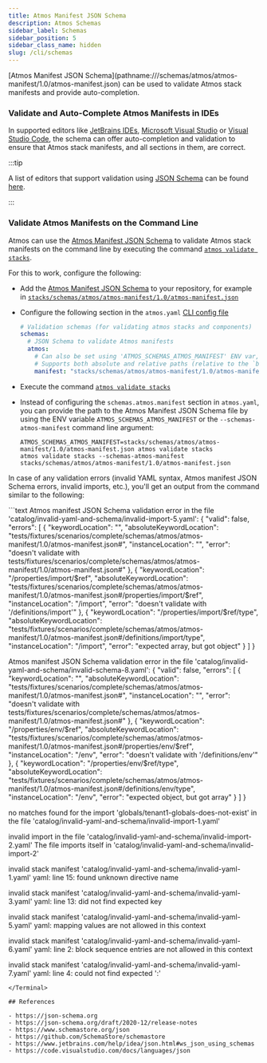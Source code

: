 ```yaml
---
title: Atmos Manifest JSON Schema
description: Atmos Schemas
sidebar_label: Schemas
sidebar_position: 5
sidebar_class_name: hidden
slug: /cli/schemas
---
```


<Intro>
[Atmos Manifest JSON Schema](pathname:///schemas/atmos/atmos-manifest/1.0/atmos-manifest.json) can be used to validate Atmos stack manifests and provide auto-completion.
</Intro>

### Validate and Auto-Complete Atmos Manifests in IDEs

In supported editors like [JetBrains IDEs](https://www.jetbrains.com/), [Microsoft Visual Studio](https://visualstudio.microsoft.com/)
or [Visual Studio Code](https://code.visualstudio.com/), the schema can offer auto-completion and validation to ensure that Atmos stack manifests, and
all sections in them, are
correct.

:::tip

A list of editors that support validation using [JSON Schema](https://json-schema.org/) can be
found [here](https://json-schema.org/implementations#editors).

:::

### Validate Atmos Manifests on the Command Line

Atmos can use the [Atmos Manifest JSON Schema](pathname:///schemas/atmos/atmos-manifest/1.0/atmos-manifest.json) to validate Atmos stack manifests on the
command line by executing the command [`atmos validate stacks`](/cli/commands/validate/stacks).

For this to work, configure the following:

- Add the [Atmos Manifest JSON Schema](pathname:///schemas/atmos/atmos-manifest/1.0/atmos-manifest.json) to your repository, for example
  in  [`stacks/schemas/atmos/atmos-manifest/1.0/atmos-manifest.json`](https://github.com/cloudposse/atmos/blob/master/examples/quick-start-advanced/stacks/schemas/atmos/atmos-manifest/1.0/atmos-manifest.json)

- Configure the following section in the `atmos.yaml` [CLI config file](/cli/configuration)

  ```yaml title="atmos.yaml"
  # Validation schemas (for validating atmos stacks and components)
  schemas:
    # JSON Schema to validate Atmos manifests
    atmos:
      # Can also be set using 'ATMOS_SCHEMAS_ATMOS_MANIFEST' ENV var, or '--schemas-atmos-manifest' command-line arguments
      # Supports both absolute and relative paths (relative to the `base_path` setting in `atmos.yaml`)
      manifest: "stacks/schemas/atmos/atmos-manifest/1.0/atmos-manifest.json"
  ```

- Execute the command [`atmos validate stacks`](/cli/commands/validate/stacks)

- Instead of configuring the `schemas.atmos.manifest` section in `atmos.yaml`, you can provide the path to the Atmos Manifest JSON Schema file by
  using the ENV variable `ATMOS_SCHEMAS_ATMOS_MANIFEST` or the `--schemas-atmos-manifest` command line argument:

  ```shell
  ATMOS_SCHEMAS_ATMOS_MANIFEST=stacks/schemas/atmos/atmos-manifest/1.0/atmos-manifest.json atmos validate stacks
  atmos validate stacks --schemas-atmos-manifest stacks/schemas/atmos/atmos-manifest/1.0/atmos-manifest.json
  ```

In case of any validation errors (invalid YAML syntax, Atmos manifest JSON Schema errors, invalid imports, etc.), you'll get an output from the
command similar to the following:

<Terminal title="atmos validate stacks">
```text
Atmos manifest JSON Schema validation error in the
file 'catalog/invalid-yaml-and-schema/invalid-import-5.yaml':
{
  "valid": false,
  "errors": [
    {
      "keywordLocation": "",
      "absoluteKeywordLocation": "tests/fixtures/scenarios/complete/schemas/atmos/atmos-manifest/1.0/atmos-manifest.json#",
      "instanceLocation": "",
      "error": "doesn't validate with tests/fixtures/scenarios/complete/schemas/atmos/atmos-manifest/1.0/atmos-manifest.json#"
    },
    {
      "keywordLocation": "/properties/import/$ref",
      "absoluteKeywordLocation": "tests/fixtures/scenarios/complete/schemas/atmos/atmos-manifest/1.0/atmos-manifest.json#/properties/import/$ref",
      "instanceLocation": "/import",
      "error": "doesn't validate with '/definitions/import'"
    },
    {
      "keywordLocation": "/properties/import/$ref/type",
      "absoluteKeywordLocation": "tests/fixtures/scenarios/complete/schemas/atmos/atmos-manifest/1.0/atmos-manifest.json#/definitions/import/type",
      "instanceLocation": "/import",
      "error": "expected array, but got object"
    }
  ]
}

Atmos manifest JSON Schema validation error in the
file 'catalog/invalid-yaml-and-schema/invalid-schema-8.yaml':
{
  "valid": false,
  "errors": [
    {
      "keywordLocation": "",
      "absoluteKeywordLocation": "tests/fixtures/scenarios/complete/schemas/atmos/atmos-manifest/1.0/atmos-manifest.json#",
      "instanceLocation": "",
      "error": "doesn't validate with tests/fixtures/scenarios/complete/schemas/atmos/atmos-manifest/1.0/atmos-manifest.json#"
    },
    {
      "keywordLocation": "/properties/env/$ref",
      "absoluteKeywordLocation": "tests/fixtures/scenarios/complete/schemas/atmos/atmos-manifest/1.0/atmos-manifest.json#/properties/env/$ref",
      "instanceLocation": "/env",
      "error": "doesn't validate with '/definitions/env'"
    },
    {
      "keywordLocation": "/properties/env/$ref/type",
      "absoluteKeywordLocation": "tests/fixtures/scenarios/complete/schemas/atmos/atmos-manifest/1.0/atmos-manifest.json#/definitions/env/type",
      "instanceLocation": "/env",
      "error": "expected object, but got array"
    }
  ]
}

no matches found for the import 'globals/tenant1-globals-does-not-exist' in the
file 'catalog/invalid-yaml-and-schema/invalid-import-1.yaml'

invalid import in the file 'catalog/invalid-yaml-and-schema/invalid-import-2.yaml'
The file imports itself in 'catalog/invalid-yaml-and-schema/invalid-import-2'

invalid stack manifest 'catalog/invalid-yaml-and-schema/invalid-yaml-1.yaml'
yaml: line 15: found unknown directive name

invalid stack manifest 'catalog/invalid-yaml-and-schema/invalid-yaml-3.yaml'
yaml: line 13: did not find expected key

invalid stack manifest 'catalog/invalid-yaml-and-schema/invalid-yaml-5.yaml'
yaml: mapping values are not allowed in this context

invalid stack manifest 'catalog/invalid-yaml-and-schema/invalid-yaml-6.yaml'
yaml: line 2: block sequence entries are not allowed in this context

invalid stack manifest 'catalog/invalid-yaml-and-schema/invalid-yaml-7.yaml'
yaml: line 4: could not find expected ':'
```
</Terminal>

## References

- https://json-schema.org
- https://json-schema.org/draft/2020-12/release-notes
- https://www.schemastore.org/json
- https://github.com/SchemaStore/schemastore
- https://www.jetbrains.com/help/idea/json.html#ws_json_using_schemas
- https://code.visualstudio.com/docs/languages/json
